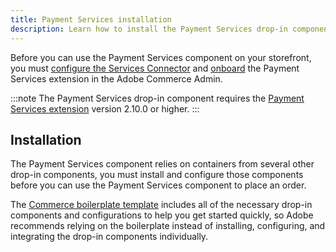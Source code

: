 ```yaml
---
title: Payment Services installation
description: Learn how to install the Payment Services drop-in component on your site.
---
```



Before you can use the Payment Services component on your storefront, you must [configure the Services Connector](https://experienceleague.adobe.com/en/docs/commerce-learn/tutorials/admin/adobe-commerce-services/configure-adobe-commerce-services-connector) and [onboard](https://experienceleague.adobe.com/en/docs/commerce/payment-services/get-started/onboard) the Payment Services extension in the Adobe Commerce Admin.

:::note
The Payment Services drop-in component requires the [Payment Services extension](https://experienceleague.adobe.com/en/docs/commerce/payment-services/release-notes#v2100) version 2.10.0 or higher.
:::

## Installation

The Payment Services component relies on containers from several other drop-in components, you must install and configure those components before you can use the Payment Services component to place an order.

The [Commerce boilerplate template](https://github.com/hlxsites/aem-boilerplate-commerce) includes all of the necessary drop-in components and configurations to help you get started quickly, so Adobe recommends relying on the boilerplate instead of installing, configuring, and integrating the drop-in components individually.
